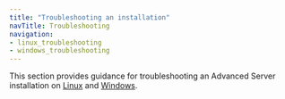 ```yaml
---
title: "Troubleshooting an installation"
navTitle: Troubleshooting
navigation:
- linux_troubleshooting
- windows_troubleshooting
---
```


This section provides guidance for troubleshooting an Advanced Server installation on [Linux](linux_troubleshooting) and [Windows](windows_troubleshooting).